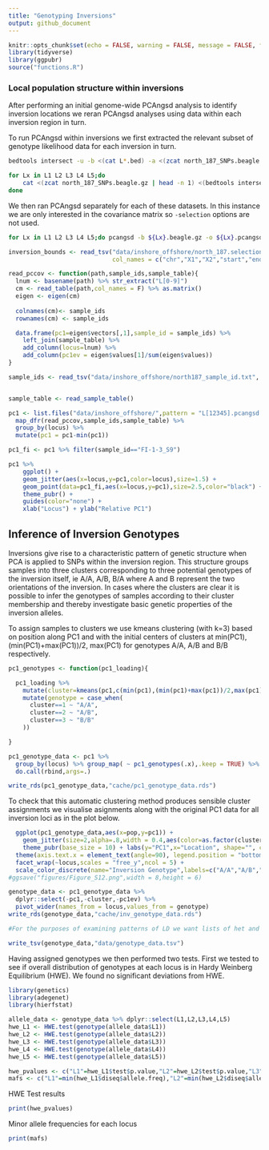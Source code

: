 ```yaml
---
title: "Genotyping Inversions"
output: github_document
---
```


```r
knitr::opts_chunk$set(echo = FALSE, warning = FALSE, message = FALSE, fig.retina = 2)
library(tidyverse)
library(ggpubr)
source("functions.R")
```


### Local population structure within inversions

After performing an initial genome-wide PCAngsd analysis to identify inversion locations we reran PCAngsd analyses using data within each inversion region in turn. 

To run PCAngsd within inversions we first extracted the relevant subset of genotype likelihood data for each inversion in turn.

```bash
bedtools intersect -u -b <(cat L*.bed) -a <(zcat north_187_SNPs.beagle.gz | awk '{split($1,a,"_");printf("%s\t%s\t%s\t%s\n",a[1],a[2],a[2]+1,$0)}' | grep -v 'marker') > north_187_SNPs_invsites.txt

for Lx in L1 L2 L3 L4 L5;do 
	cat <(zcat north_187_SNPs.beagle.gz | head -n 1) <(bedtools intersect -u -b ${Lx}.bed -a north_187_SNPs_invsites.txt | cut -f 4-) | gzip > ${Lx}.beagle.gz; 
done
```

We then ran PCAngsd separately for each of these datasets.  In this instance we are only interested in the covariance matrix so `-selection` options are not used.

```bash
for Lx in L1 L2 L3 L4 L5;do pcangsd -b ${Lx}.beagle.gz -o ${Lx}.pcangsd -t 20;done
```

```r
inversion_bounds <- read_tsv("data/inshore_offshore/north_187.selection.ragtag_inversions.gff",
                             col_names = c("chr","X1","X2","start","end","score"))
```



```r
read_pccov <- function(path,sample_ids,sample_table){
  lnum <- basename(path) %>% str_extract("L[0-9]")
  cm <- read_table(path,col_names = F) %>% as.matrix()
  eigen <- eigen(cm)
  
  colnames(cm)<- sample_ids
  rownames(cm) <- sample_ids

  data.frame(pc1=eigen$vectors[,1],sample_id = sample_ids) %>% 
    left_join(sample_table) %>% 
    add_column(locus=lnum) %>% 
    add_column(pc1ev = eigen$values[1]/sum(eigen$values))
}

sample_ids <- read_tsv("data/inshore_offshore/north187_sample_id.txt", col_names = "sample_id",show_col_types = FALSE) %>% pull(sample_id)


sample_table <- read_sample_table()

pc1 <- list.files("data/inshore_offshore/",pattern = "L[12345].pcangsd.cov",full.names = T) %>% 
  map_dfr(read_pccov,sample_ids,sample_table) %>% 
  group_by(locus) %>% 
  mutate(pc1 = pc1-min(pc1)) 

pc1_fi <- pc1 %>% filter(sample_id=="FI-1-3_S9")

pc1 %>% 
    ggplot() + 
    geom_jitter(aes(x=locus,y=pc1,color=locus),size=1.5) +
    geom_point(data=pc1_fi,aes(x=locus,y=pc1),size=2.5,color="black") +
    theme_pubr() + 
    guides(color="none") +
    xlab("Locus") + ylab("Relative PC1")
```



## Inference of Inversion Genotypes

Inversions give rise to a characteristic pattern of genetic structure when PCA is applied to SNPs within the inversion region. This structure groups samples into three clusters corresponding to three potential genotypes of the inversion itself, ie A/A, A/B, B/A where A and B represent the two orientations of the inversion.  In cases where the clusters are clear it is possible to infer the genotypes of samples according to their cluster membership and thereby investigate basic genetic properties of the inversion alleles.  

To assign samples to clusters we use kmeans clustering (with k=3) based on position along PC1 and with the initial centers of clusters at min(PC1), (min(PC1)+max(PC1))/2, max(PC1) for genotypes A/A, A/B and B/B respectively. 


```r
pc1_genotypes <- function(pc1_loading){

  pc1_loading %>% 
    mutate(cluster=kmeans(pc1,c(min(pc1),(min(pc1)+max(pc1))/2,max(pc1)))$cluster) %>%
    mutate(genotype = case_when(
      cluster==1 ~ "A/A",
      cluster==2 ~ "A/B",
      cluster==3 ~ "B/B"
    ))

}

pc1_genotype_data <- pc1 %>% 
  group_by(locus) %>% group_map( ~ pc1_genotypes(.x),.keep = TRUE) %>% 
  do.call(rbind,args=.)

write_rds(pc1_genotype_data,"cache/pc1_genotype_data.rds")
```

To check that this automatic clustering method produces sensible cluster assignments we visualise asignments along with the original PC1 data for all inversion loci as in the plot below.

```r
  ggplot(pc1_genotype_data,aes(x=pop,y=pc1)) + 
    geom_jitter(size=2,alpha=.8,width = 0.4,aes(color=as.factor(cluster))) +     
    theme_pubr(base_size = 10) + labs(y="PC1",x="Location", shape="", color="") + 
  theme(axis.text.x = element_text(angle=90), legend.position = "bottom") + 
  facet_wrap(~locus,scales = "free_y",ncol = 5) + 
  scale_color_discrete(name="Inversion Genotype",labels=c("A/A","A/B","B/B"))
#ggsave("figures/Figure_S12.png",width = 8,height = 6)
```


```r
genotype_data <- pc1_genotype_data %>% 
  dplyr::select(-pc1,-cluster,-pc1ev) %>% 
  pivot_wider(names_from = locus,values_from = genotype)
write_rds(genotype_data,"cache/inv_genotype_data.rds")
```


```r
#For the purposes of examining patterns of LD we want lists of het and hom samples at each locus.  These are written to file for use in other analyses

write_tsv(genotype_data,"data/genotype_data.tsv")
```

Having assigned genotypes we then performed two tests. First we tested to see if overall distribution of genotypes at each locus is in Hardy Weinberg Equilibrium (HWE). We found no significant deviations from HWE.

```r
library(genetics)
library(adegenet)
library(hierfstat)

allele_data <- genotype_data %>% dplyr::select(L1,L2,L3,L4,L5)
hwe_L1 <- HWE.test(genotype(allele_data$L1))
hwe_L2 <- HWE.test(genotype(allele_data$L2))
hwe_L3 <- HWE.test(genotype(allele_data$L3))
hwe_L4 <- HWE.test(genotype(allele_data$L4))
hwe_L5 <- HWE.test(genotype(allele_data$L5))

hwe_pvalues <- c("L1"=hwe_L1$test$p.value,"L2"=hwe_L2$test$p.value,"L3"=hwe_L3$test$p.value,"L4"=hwe_L4$test$p.value,"L5"=hwe_L5$test$p.value)
mafs <- c("L1"=min(hwe_L1$diseq$allele.freq),"L2"=min(hwe_L2$diseq$allele.freq),"L3"=min(hwe_L3$diseq$allele.freq),"L4"=min(hwe_L4$diseq$allele.freq),"L5"=min(hwe_L5$diseq$allele.freq))
```

HWE Test results

```r
print(hwe_pvalues)
```


Minor allele frequencies for each locus

```r
print(mafs)
```












